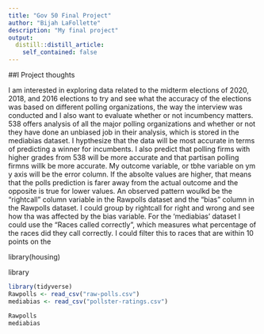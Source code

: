 ```yaml
---
title: "Gov 50 Final Project"
author: "Bijah LaFollette"
description: "My final project"
output:
  distill::distill_article:
    self_contained: false
---
```




##I Project thoughts

I am interested in exploring data related to the midterm elections of 2020, 2018, and 2016 elections to try and see what the accuracy of the elections was based on different polling organizations, the way the interview was conducted and I also want to evaluate whether or not incumbency matters. 538 offers analysis of all the major polling organizations and whether or not they have done an unbiased job in their analysis, which is stored in the mediabias dataset. 
    I hypthesize that the data will be most accurate in terms of predicting a winner for incumbents. I also predict that polling firms with higher grades from 538 will be more accurate and that partisan polling firmns willk be more accurate. 
    My outcome variable, or tbhe variable on ym y axis will be the error column. If the absolte values are higher, that means that the polls prediction is farer away from the actual outcome and the opposite is true for lower values. 
    An observed pattern woulkd be the "rightcall" column variable in the Rawpolls dataset and the "bias" column in the Rawpolls dataset. I could group by rightcall for right and wrong and see how tha was affected by the bias variable. For the 'mediabias' dataset I could use the "Races called correctly", which measures what percentage of the races did they call correctly. I could filter this to races that are within 10 points on the 
    

library(housing)



library
```r
library(tidyverse)
Rawpolls <- read_csv("raw-polls.csv")
mediabias <- read_csv("pollster-ratings.csv")

Rawpolls
mediabias


         



```



